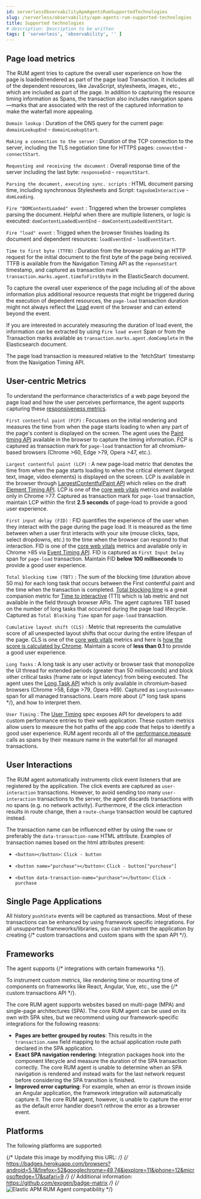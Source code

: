 ```yaml
---
id: serverlessObservabilityApmAgentsRumSupportedTechnologies
slug: /serverless/observability/apm-agents-rum-supported-technologies
title: Supported technologies
# description: Description to be written
tags: [ 'serverless', 'observability', '' ]
---
```



<div id="supported-technologies"></div>

<div id="page-load-metrics"></div>

## Page load metrics

The RUM agent tries to capture the overall user experience on how the page is loaded/rendered as part of the page load Transaction.
It includes all of the dependent resources, like JavaScript, stylesheets, images, etc., which are included as part of the page. In addition
to capturing the resource timing information as Spans, the transaction also includes navigation spans—marks that are associated with the rest
of the captured information to make the waterfall more appealing.

`Domain lookup` 
    : Duration of the DNS query for the current page: `domainLookupEnd` - `domainLookupStart`.

`Making a connection to the server` 
    : Duration of the TCP connection to the server, including the TLS negotiation time for HTTPS pages: `connectEnd` - `connectStart`.

`Requesting and receiving the document` 
    : Overall response time of the server including the last byte: `responseEnd` - `requestStart`.

`Parsing the document, executing sync. scripts` 
    : HTML document parsing time, including synchronous Stylesheets and Script: `tagsdomInteractive` - `domLoading`.

`Fire "DOMContentLoaded" event` 
    : Triggered when the browser completes parsing the document. Helpful when there are multiple listeners, or logic
    is executed: `domContentLoadedEventEnd` - `domContentLoadedEventStart`.

`Fire "load" event` 
    : Trigged when the browser finishes loading its document and dependent resources: `loadEventEnd` - `loadEventStart`.

`Time to first byte (TTFB)` 
    : Duration from the browser making an HTTP request for the initial document to the first byte of the page being received. TTFB is available from the Navigation Timing API as the `reponseStart` timestamp, and captured as transaction mark `transaction.marks.agent.timeToFirstByte` in the ElasticSearch document.

To capture the overall user experience of the page including all of the above information plus additional resource requests that might be
triggered during the execution of dependent resources, the `page-load` transaction duration might not always reflect the 
[Load](https://developer.mozilla.org/en-US/docs/Web/API/Window/load_event) event of the browser and can extend beyond the event. 

If you are interested in accurately measuring the duration of load event, the information can be extracted by using 
`Fire load event` Span or from the Transaction marks available as `transaction.marks.agent.domComplete` in the Elasticsearch document.

<DocCallOut title="Note">
The page load transaction is measured relative to the `fetchStart` timestamp from the Navigation Timing API.
</DocCallOut>

<div id="user-centric-metrics"></div>

## User-centric Metrics

To understand the performance characteristics of a web page beyond the page load and how the user perceives performance, the agent supports capturing these [responsiveness metrics](https://web.dev/user-centric-performance-metrics/).

`First contentful paint (FCP)` 
    : Focusses on the initial rendering and measures the time from when the page starts loading to when any part of the page's content is displayed on the screen. The agent uses the [Paint timing API](https://www.w3.org/TR/paint-timing/#first-contentful-paint) available in the browser to capture the timing information. FCP is captured as transaction mark for `page-load` transaction for all chromium-based browsers (Chrome >60, Edge >79, Opera >47, etc.).

`Largest contentful paint (LCP)` 
    : A new page-load metric that denotes the time from when the page starts loading to when the critical element (largest text, image, video elements) is displayed on the screen. LCP is available in the browser through 
    [LargestContentfulPaint API](https://wicg.github.io/largest-contentful-paint/) which relies on the draft [Element Timing API](https://wicg.github.io/element-timing/). LCP is one of the [core web vitals](https://web.dev/vitals/) metrics and
    available only in Chrome >77. Captured as transaction mark for `page-load` transaction, maintain LCP within the first **2.5 seconds** of page-load to provide a good user experience.

`First input delay (FID)` 
    : FID quantifies the experience of the user when they interact with the page during the page load. It is measured as the time between when a user first interacts with your site (mouse clicks, taps, select dropdowns, etc.) to the time when the
    browser can respond to that interaction. FID is one of the [core web vitals](https://web.dev/vitals/) metrics and available only in Chrome >85 via [Event Timing API](https://wicg.github.io/event-timing/). FID is captured as `First Input Delay` span for `page-load` transaction. Maintain FID **below 100 milliseconds** to provide a good user experience.

`Total blocking time (TBT)` 
    : The sum of the blocking time (duration above 50 ms) for each long task that occurs between the First contentful paint and the time when the transaction is completed. [Total blocking time](https://web.dev/tbt/) is a
    great companion metric for [Time to interactive](https://web.dev/tti/) (TTI) which is lab metric and not available in the field through browser APIs. The agent captures TBT based on the number of long tasks that occurred during the page load lifecycle. Captured as `Total Blocking Time` span for `page-load` transaction.

`Cumulative layout shift (CLS)` 
    : Metric that represents the cumulative score of all unexpected layout shifts that occur during the entire lifespan of the page. CLS is one of the [core web vitals](https://web.dev/vitals/) metrics and here is
    [how the score is calculated by Chrome](https://web.dev/cls/#layout-shift-score). Maintain a score of **less than 0.1** to provide a good user experience.

`Long Tasks` 
    : A long task is any user activity or browser task that monopolize the UI thread for extended periods (greater than 50 milliseconds) and block other critical tasks (frame rate or input latency)
    from being executed. The agent uses the [Long Task API](https://www.w3.org/TR/longtasks/) which is only available in chromium-based browsers (Chrome >58, Edge >79, Opera >69). Captured as `Longtask<name>` span for all managed transactions.
    Learn more about {/* <DocLink id="enApmAgentRumJsLongtasks">long task spans</DocLink> */}, and how to interpret them.

`User Timing` 
    : The [User Timing](https://www.w3.org/TR/user-timing/) spec exposes API for developers to add custom performance entries to their web application. These custom metrics allow users to measure the hot paths of the app code that helps to identify a good user experience. RUM agent records all of the [performance.measure](https://developer.mozilla.org/en-US/docs/Web/API/PerformanceMeasure) calls as spans by their measure name in the waterfall for all managed transactions.

<div id="user-interactions"></div>

## User Interactions

The RUM agent automatically instruments click event listeners that are
registered by the application. The click events are captured as `user-interaction`
transactions. However, to avoid sending too many `user-interaction` transactions
to the server, the agent discards transactions with no spans (e.g. no network activity). Furthermore, 
if the click interaction results in route change, then a `route-change`
transaction would be captured instead.

The transaction name can be influenced either by using the `name` or preferably the `data-transaction-name` HTML attribute. 
Examples of transaction names based on the html attributes present: 

* `<button></button>`: `Click - button`

* `<button name="purchase"></button>`: `Click - button["purchase"]`

* `<button data-transaction-name="purchase"></button>`: `Click - purchase`

<div id="spa"></div>

## Single Page Applications

All history `pushState` events will be captured as transactions. 
Most of these transactions can be enhanced by using framework specific integrations.
For all unsupported frameworks/libraries, you can instrument the application 
by creating {/* <DocLink id="enApmAgentRumJsCustomTransactions">custom transactions</DocLink> and custom spans with the <DocLink id="enApmAgentRumJsAgentApi" section="apmstartspan">span API</DocLink> */}.

<div id="frameworks"></div>

## Frameworks

The agent supports {/* <DocLink id="enApmAgentRumJsFrameworkIntegrations">integrations with certain frameworks</DocLink> */}.

To instrument custom metrics, like rendering time or mounting time of components on frameworks like React, Angular, Vue,
etc., use the {/* <DocLink id="enApmAgentRumJsCustomTransactions">custom transactions API</DocLink> */}.

The core RUM agent supports websites based on multi-page (MPA) and single-page architectures (SPA). The core RUM agent can be used on its own with SPA sites, but we recommend using our framework-specific integrations for the following reasons:

* **Pages are better grouped by routes**: This results in the `transaction.name` field mapping to the actual application route path declared in the SPA application.
* **Exact SPA navigation rendering**: Integration packages hook into the component lifecycle and measure the duration of the SPA transaction correctly. The core RUM agent is unable to determine when an SPA navigation is rendered and instead waits for the last network request before considering the SPA transition is finished.
* **Improved error capturing**: For example, when an error is thrown inside an Angular application, the framework integration will automatically capture it. The core RUM agent, however, is unable to capture the error as the default error handler doesn’t rethrow the error as a browser event.

<div id="platforms"></div>

## Platforms

The following platforms are supported:

{/* Update this image by modifying this URL: */}
{/* https://badges.herokuapp.com/browsers?android=5.1&firefox=52&googlechrome=49,74&iexplore=11&iphone=12&microsoftedge=17&safari=9 */}
{/* Additional information: https://github.com/exogen/badge-matrix */}
{/* ![Elastic APM RUM Agent compatibility](images/supported-technologies/-compatibility.png) */}
